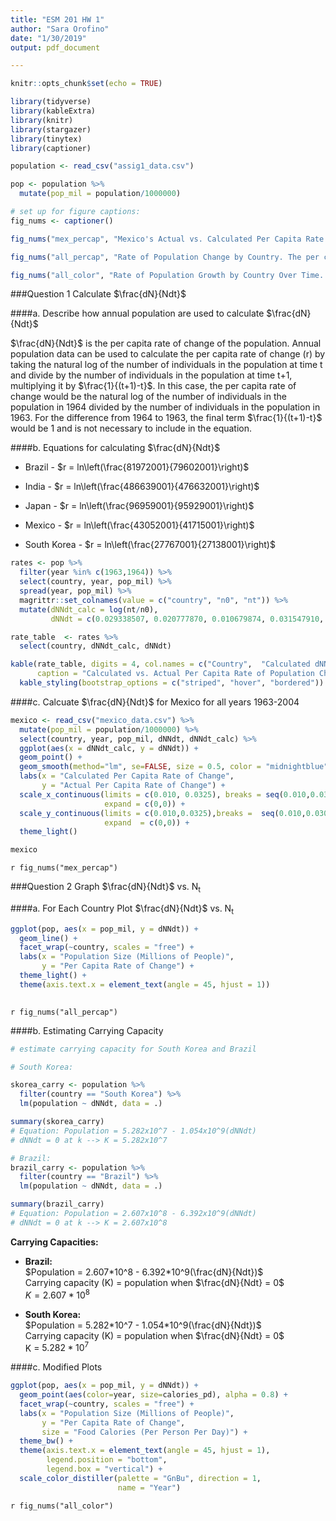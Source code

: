 ```yaml
---
title: "ESM 201 HW 1"
author: "Sara Orofino"
date: "1/30/2019"
output: pdf_document

---
```


```r
knitr::opts_chunk$set(echo = TRUE)

library(tidyverse)
library(kableExtra)
library(knitr)
library(stargazer)
library(tinytex)
library(captioner)

population <- read_csv("assig1_data.csv")

pop <- population %>% 
  mutate(pop_mil = population/1000000)
```

```r
# set up for figure captions:
fig_nums <- captioner()

fig_nums("mex_percap", "Mexico's Actual vs. Calculated Per Capita Rate of Change. The graph depicts the actual vs. calculated per capita rate of change for Mexico's population between 1963 and 2003. The trendline shows the linear relationship between actual and calculate values for the per capita rate of population change.")

fig_nums("all_percap", "Rate of Population Change by Country. The per capita rate of change of the population is shown against the population size in millions of people for each of the five countries.")

fig_nums("all_color", "Rate of Population Growth by Country Over Time. The per capita rate of change of the population is shown against the population size in millions of people for each of the five countries. The color of the lines represents the progression through time and size of the points depicts the food calories per person per day.")

```


###Question 1 Calculate $\frac{dN}{Ndt}$ 

####a. Describe how annual population  are used to calculate $\frac{dN}{Ndt}$   

$\frac{dN}{Ndt}$ is the per capita rate of change of the population. Annual population data can be used to calculate the per capita rate of change (r) by taking the natural log of the number of individuals in the population at time t and divide by the number of individuals in the population at time t+1, multiplying it by $\frac{1}{(t+1)-t}$. In this case, the per capita rate of change would be the natural log of the number of individuals in the population in 1964 divided by the number of individuals in the population in 1963. For the difference from 1964 to 1963, the final term $\frac{1}{(t+1)-t}$ would be 1 and is not necessary to include in the equation. 

####b. Equations for calculating $\frac{dN}{Ndt}$  

* Brazil - $r = ln\left(\frac{81972001}{79602001}\right)$  

* India -  $r = ln\left(\frac{486639001}{476632001}\right)$   

* Japan -  $r = ln\left(\frac{96959001}{95929001}\right)$ 

* Mexico - $r = ln\left(\frac{43052001}{41715001}\right)$  

* South Korea - $r = ln\left(\frac{27767001}{27138001}\right)$    

```r

rates <- pop %>% 
  filter(year %in% c(1963,1964)) %>% 
  select(country, year, pop_mil) %>% 
  spread(year, pop_mil) %>% 
  magrittr::set_colnames(value = c("country", "n0", "nt")) %>% 
  mutate(dNNdt_calc = log(nt/n0),
         dNNdt = c(0.029338507, 0.020777870, 0.010679874, 0.031547910, 0.022913305))


```

  
    
```r

rate_table  <- rates %>%
  select(country, dNNdt_calc, dNNdt)

kable(rate_table, digits = 4, col.names = c("Country",  "Calculated dNNdt", "Actual dNNdt"),
      caption = "Calculated vs. Actual Per Capita Rate of Population Change by Country") %>% 
  kable_styling(bootstrap_options = c("striped", "hover", "bordered")) 

```
  
  
   
####c. Calcuate $\frac{dN}{Ndt}$ for Mexico for all years 1963-2004

```r

mexico <- read_csv("mexico_data.csv") %>% 
  mutate(pop_mil = population/1000000) %>% 
  select(country, year, pop_mil, dNNdt, dNNdt_calc) %>% 
  ggplot(aes(x = dNNdt_calc, y = dNNdt)) +
  geom_point() +
  geom_smooth(method="lm", se=FALSE, size = 0.5, color = "midnightblue") +
  labs(x = "Calculated Per Capita Rate of Change", 
       y = "Actual Per Capita Rate of Change") +
  scale_x_continuous(limits = c(0.010, 0.0325), breaks = seq(0.010,0.030, by=0.005),
                     expand = c(0,0)) +
  scale_y_continuous(limits = c(0.010,0.0325),breaks =  seq(0.010,0.030, by=0.005),
                     expand  = c(0,0)) +
  theme_light()

mexico
```
`r fig_nums("mex_percap")`    

\pagebreak


###Question 2 Graph $\frac{dN}{Ndt}$ vs. N~t~

####a. For Each Country Plot $\frac{dN}{Ndt}$ vs. N~t~

```r

ggplot(pop, aes(x = pop_mil, y = dNNdt)) +
  geom_line() +
  facet_wrap(~country, scales = "free") +
  labs(x = "Population Size (Millions of People)",
       y = "Per Capita Rate of Change") + 
  theme_light() + 
  theme(axis.text.x = element_text(angle = 45, hjust = 1))  
  
```
`r fig_nums("all_percap")`   


####b. Estimating Carrying Capacity 

```r
# estimate carrying capacity for South Korea and Brazil 

# South Korea:

skorea_carry <- population %>% 
  filter(country == "South Korea") %>% 
  lm(population ~ dNNdt, data = .)

summary(skorea_carry)
# Equation: Population = 5.282x10^7 - 1.054x10^9(dNNdt)
# dNNdt = 0 at k --> K = 5.282x10^7

# Brazil:
brazil_carry <- population %>% 
  filter(country == "Brazil") %>% 
  lm(population ~ dNNdt, data = .)

summary(brazil_carry)
# Equation: Population = 2.607x10^8 - 6.392x10^9(dNNdt)
# dNNdt = 0 at k --> K = 2.607x10^8

```

  
**Carrying Capacities:**
  
- **Brazil:**   
$Population = 2.607*10^8 - 6.392*10^9(\frac{dN}{Ndt})$        
Carrying capacity (K) = population when $\frac{dN}{Ndt} = 0$   
$K = 2.607*10^8$  
  
- **South Korea:**   
$Population = 5.282*10^7 - 1.054*10^9(\frac{dN}{Ndt})$  
Carrying capacity (K) = population when $\frac{dN}{Ndt} = 0$   
K = $5.282*10^7$ 

\pagebreak
  
  
####c. Modified Plots 

```r

ggplot(pop, aes(x = pop_mil, y = dNNdt)) +
  geom_point(aes(color=year, size=calories_pd), alpha = 0.8) +
  facet_wrap(~country, scales = "free") +
  labs(x = "Population Size (Millions of People)",
       y = "Per Capita Rate of Change",
       size = "Food Calories (Per Person Per Day)") +
  theme_bw() + 
  theme(axis.text.x = element_text(angle = 45, hjust = 1),
        legend.position = "bottom",
        legend.box = "vertical") + 
  scale_color_distiller(palette = "GnBu", direction = 1, 
                        name = "Year") 

```
`r fig_nums("all_color")`  

  
